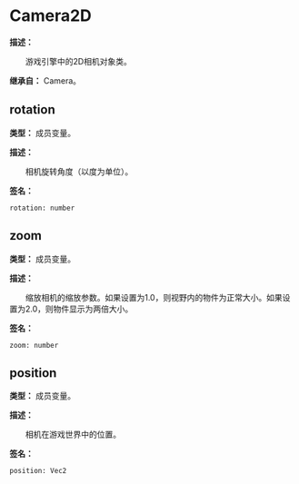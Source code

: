 
# Camera2D

**描述：**

&emsp;&emsp;游戏引擎中的2D相机对象类。

**继承自：** Camera。

## rotation

**类型：** 成员变量。

**描述：**

&emsp;&emsp;相机旋转角度（以度为单位）。

**签名：**
```tl
rotation: number
```

## zoom

**类型：** 成员变量。

**描述：**

&emsp;&emsp;缩放相机的缩放参数。如果设置为1.0，则视野内的物件为正常大小。如果设置为2.0，则物件显示为两倍大小。

**签名：**
```tl
zoom: number
```

## position

**类型：** 成员变量。

**描述：**

&emsp;&emsp;相机在游戏世界中的位置。

**签名：**
```tl
position: Vec2
```